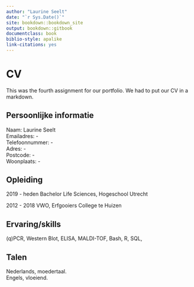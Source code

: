 ```yaml
---
author: "Laurine Seelt"
date: "`r Sys.Date()`"
site: bookdown::bookdown_site
output: bookdown::gitbook
documentclass: book
biblio-style: apalike
link-citations: yes
---
```


# CV

This was the fourth assignment for our portfolio. We had to put our CV in a markdown.

__Persoonlijke informatie__
---
Naam: Laurine Seelt <br>
Emailadres: - <br>
Telefoonnummer: - <br>
Adres: - <br>
Postcode: - <br>
Woonplaats: - <br>

__Opleiding__
---
2019 - heden
Bachelor Life Sciences, Hogeschool Utrecht

2012 - 2018
VWO, Erfgooiers College te Huizen

__Ervaring/skills__
---
(q)PCR, Western Blot, ELISA, MALDI-TOF, Bash, R, SQL, 

__Talen__
---
Nederlands, moedertaal. <br>
Engels, vloeiend.
